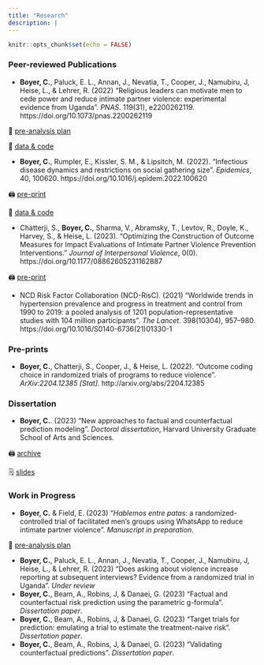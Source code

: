 ```yaml
---
title: "Research"
description: |
---
```


```r
knitr::opts_chunk$set(echo = FALSE)
```

### Peer-reviewed Publications
- **Boyer, C.**, Paluck, E. L., Annan, J., Nevatia, T., Cooper, J., Namubiru, J, Heise, L., & Lehrer, R. (2022) "Religious leaders can motivate men to cede power and reduce intimate partner violence: experimental evidence from Uganda". *PNAS*. 119(31), e2200262119. https://doi.org/10.1073/pnas.2200262119 

<aside>
📝 [pre-analysis plan](https://www.socialscienceregistry.org/trials/3994/history/43131) 

💾 [data & code](https://doi.org/10.7910/DVN/9TEAIV)
</aside>

- **Boyer, C.**, Rumpler, E., Kissler, S. M., & Lipsitch, M. (2022). "Infectious disease dynamics and restrictions on social gathering size". *Epidemics*, 40, 100620. https://doi.org/10.1016/j.epidem.2022.100620

<aside>
🖨 [pre-print](https://www.medrxiv.org/content/10.1101/2022.01.07.21268585v2)

💾 [data & code](https://github.com/boyercb/covid-gathering-size)
</aside>

- Chatterji, S., **Boyer, C.**, Sharma, V., Abramsky, T., Levtov, R., Doyle, K., Harvey, S., & Heise, L. (2023). "Optimizing the Construction of Outcome Measures for Impact Evaluations of Intimate Partner Violence Prevention Interventions." *Journal of Interpersonal Violence*, 0(0). https://doi.org/10.1177/08862605231162887

<aside>
🖨 [pre-print](https://www.medrxiv.org/content/10.1101/2023.02.07.23285510.abstract)

</aside>

- NCD Risk Factor Collaboration (NCD-RisC). (2021) "Worldwide trends in hypertension prevalence and progress in treatment and control from 1990 to 2019: a pooled analysis of 1201 population-representative studies with 104 million participants". *The Lancet*. 398(10304), 957–980. https://doi.org/10.1016/S0140-6736(21)01330-1


### Pre-prints
- **Boyer, C.**, Chatterji, S., Cooper, J., & Heise, L. (2022). "Outcome coding choice in randomized trials of programs to reduce violence". *ArXiv:2204.12385 [Stat]*. http://arxiv.org/abs/2204.12385

### Dissertation
- **Boyer, C.**. (2023) "New approaches to factual and counterfactual prediction modeling". *Doctoral dissertation*, Harvard University Graduate School of Arts and Sciences. 

<aside>
🖨 [archive](https://dash.harvard.edu/bitstream/handle/1/37374603/thesis.pdf)

🗒 [slides](files/defense.pdf)
</aside>

### Work in Progress
- **Boyer, C.** & Field, E. (2023) "*Hablemos entre patas*: a randomized-controlled trial of facilitated men's groups using WhatsApp to reduce intimate partner violence". *Manuscript in preparation*.

<aside>
📝 [pre-analysis plan](https://www.socialscienceregistry.org/trials/10043)
</aside>

- **Boyer, C.**, Paluck, E. L., Annan, J., Nevatia, T., Cooper, J., Namubiru, J, Heise, L., & Lehrer, R. (2023) "Does asking about violence increase reporting at subsequent interviews? Evidence from a randomized trial in Uganda". *Under review*
- **Boyer, C.**, Beam, A., Robins, J, & Danaei, G. (2023) "Factual and counterfactual risk prediction using the parametric g-formula". *Dissertation paper*.
- **Boyer, C.**, Beam, A., Robins, J, & Danaei, G. (2023) "Target trials for prediction: emulating a trial to estimate the treatment-naive risk". *Dissertation paper*.
- **Boyer, C.**, Beam, A., Robins, J, & Danaei, G. (2023) "Validating counterfactual predictions". *Dissertation paper*.








